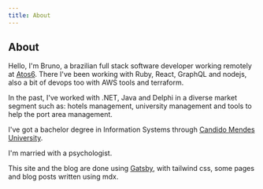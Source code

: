 ```yaml
---
title: About
---
```


## About

Hello, I'm Bruno, a brazilian full stack software developer working remotely at
[Atos6](https://www.atos6.com). There I've been working with Ruby, React, GraphQL and nodejs, also a
bit of devops too with AWS tools and terraform.

In the past, I've worked with .NET, Java and Delphi in a diverse market segment such as: hotels
management, university management and tools to help the port area management.

I've got a bachelor degree in Information Systems through
[Candido Mendes University](https://www.ucam-campos.br).

I'm married with a psychologist.

This site and the blog are done using [Gatsby](https://gatsbyjs.org), with tailwind css, some pages
and blog posts written using mdx.
